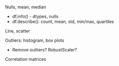 
Nulls, mean, median
  - df.info() - dtypes, nulls
  - df.describe(): count, mean, std, min/max, quartiles

Line, scatter

Outliers: histogram, box plots
  - Remove outliers? RobustScaler?

Correlation matrices